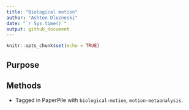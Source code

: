 ```yaml
---
title: "Biological motion"
author: "Ashton Dluzneski"
date: "`r Sys.time()`"
output: github_document
---
```


```r
knitr::opts_chunk$set(echo = TRUE)
```

## Purpose

## Methods

- Tagged in PaperPile with `biological-motion`, `motion-metaanalysis`.

